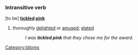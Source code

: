 ===Intransitive verb===
[to be] '''[[tickle]]d [[pink]]'''
#thoroughly [[delight]]ed or [[amuse]]d; [[elated]]
#:''I was '''tickled pink''' that they chose me for the award.''

[[Category:Idioms]]